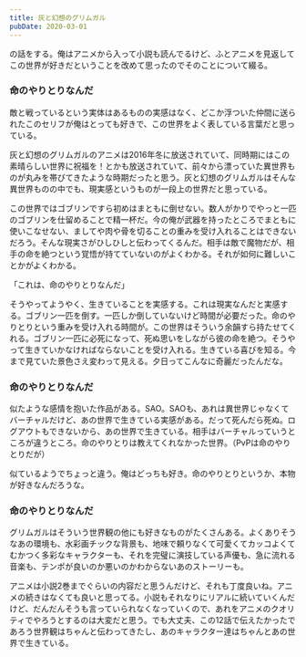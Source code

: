 ```yaml
---
title: 灰と幻想のグリムガル
pubDate: 2020-03-01
---
```


の話をする。俺はアニメから入って小説も読んでるけど、ふとアニメを見返してこの世界が好きだということを改めて思ったのでそのことについて綴る。

### 命のやりとりなんだ

敵と戦っているという実体はあるものの実感はなく、どこか浮ついた仲間に送られたこのセリフが俺はとっても好きで、この世界をよく表している言葉だと思っている。

灰と幻想のグリムガルのアニメは2016年冬に放送されていて、同時期にはこの素晴らしい世界に祝福を！とかも放送されていて、前々から漂っていた異世界ものが丸みを帯びてきたような時期だったと思う。灰と幻想のグリムガルはそんな異世界ものの中でも、現実感というものが一段上の世界だと思っている。

この世界ではゴブリンですら初めはまともに倒せない。数人がかりでやっと一匹のゴブリンを仕留めることで精一杯だ。今の俺が武器を持ったところでまともに使いこなせない、ましてや肉や骨を切ることの重みを受け入れることはできないだろう。そんな現実さがひしひしと伝わってくるんだ。相手は敵で魔物だが、相手の命を絶つという覚悟が持てていないのがよくわかる。それが如何に難しいことかがよくわかる。

「これは、命のやりとりなんだ」

そうやってようやく、生きていることを実感する。これは現実なんだと実感する。ゴブリン一匹を倒す。一匹しか倒していないけど時間が必要だった。命のやりとりという重みを受け入れる時間が。この世界はそういう余韻すら持たせてくれる。ゴブリン一匹に必死になって、死ぬ思いをしながら彼の命を絶つ。そうやって生きていかなければならないことを受け入れる。生きている喜びを知る。今まで見ていた景色さえ変わって見える。夕日ってこんなに奇麗だったんだな。

### 命のやりとりなんだ

似たような感情を抱いた作品がある。SAO。SAOも、あれは異世界じゃなくてバーチャルだけど、あの世界で生きている実感がある。だって死んだら死ぬ。ログアウトもできないから、あの世界で生きている。相手はバーチャルっていうところが違うところ。命のやりとりは教えてくれなかった世界。（PvPは命のやりとりだが）

似ているようでちょっと違う。俺はどっちも好き。命のやりとりというか、本物が好きなんだろうな。

### 命のやりとりなんだ

グリムガルはそういう世界観の他にも好きなものがたくさんある。よくありそうなあの環境も、水彩画チックな背景も、地味で頼りなくて可愛くてカッコよくてむかつく多彩なキャラクターも、それを完璧に演技している声優も、急に流れる音楽も、テンポが良いのか悪いのかわからないあのストーリーも。

アニメは小説2巻までぐらいの内容だと思うんだけど、それも丁度良いね。アニメの続きはなくても良いと思ってる。小説もそれなりにリアルに続いていくんだけど、だんだんそうも言っていられなくなっていくので、あれをアニメのクオリティでやろうとするのは大変だと思う。でも大丈夫、この12話で伝えたかったであろう世界観はちゃんと伝わってきたし、あのキャラクター達はちゃんとあの世界で生きている。